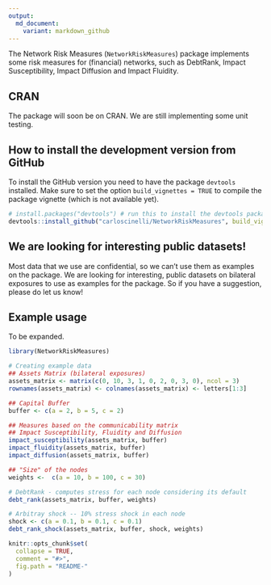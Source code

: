 ```yaml
---
output:
  md_document:
    variant: markdown_github
---
```


<!-- README.md is generated from README.Rmd. Please edit that file -->

The Network Risk Measures (`NetworkRiskMeasures`) package implements some risk measures for (financial) networks, such as DebtRank, Impact Susceptibility, Impact Diffusion and Impact Fluidity. 

## CRAN

The package will soon be on CRAN. We are still implementing some unit testing. 


## How to install the development version from GitHub

To install the GitHub version you need to have the package `devtools` installed. Make sure to set the option `build_vignettes = TRUE` to compile the package vignette (which is not available yet). 

```r
# install.packages("devtools") # run this to install the devtools package
devtools::install_github("carloscinelli/NetworkRiskMeasures", build_vignettes = TRUE)
```

## We are looking for interesting public datasets!

Most data that we use are confidential, so we can't use them as examples on the package. We are looking for interesting, public datasets on bilateral exposures to use as examples for the package. So if you have a suggestion, please do let us know!

## Example usage

To be expanded.

```r
library(NetworkRiskMeasures)

# Creating example data
## Assets Matrix (bilateral exposures)
assets_matrix <- matrix(c(0, 10, 3, 1, 0, 2, 0, 3, 0), ncol = 3)
rownames(assets_matrix) <- colnames(assets_matrix) <- letters[1:3]

## Capital Buffer
buffer <- c(a = 2, b = 5, c = 2)

## Measures based on the communicability matrix
## Impact Susceptibility, Fluidity and Diffusion
impact_susceptibility(assets_matrix, buffer)
impact_fluidity(assets_matrix, buffer)
impact_diffusion(assets_matrix, buffer)

## "Size" of the nodes
weights <-  c(a = 10, b = 100, c = 30)

# DebtRank - computes stress for each node considering its default
debt_rank(assets_matrix, buffer, weights)

# Arbitray shock -- 10% stress shock in each node
shock <- c(a = 0.1, b = 0.1, c = 0.1)
debt_rank_shock(assets_matrix, buffer, shock, weights)

```


```r
knitr::opts_chunk$set(
  collapse = TRUE,
  comment = "#>",
  fig.path = "README-"
)
```
